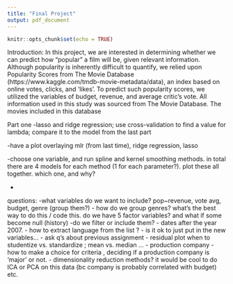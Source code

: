 ```yaml
---
title: "Final Project"
output: pdf_document
---
```


```r
knitr::opts_chunk$set(echo = TRUE)
```

Introduction: 
In this project, we are interested in determining whether we can predict how "popular" a film will be, given relevant information. Although popularity is inherently difficult to quantify, we relied upon Popularity Scores from The Movie Database (https://www.kaggle.com/tmdb-movie-metadata/data), an index based on online votes, clicks, and 'likes'. To predict such popularity scores, we utilized the variables of budget, revenue, and average critic's vote. All information used in this study was sourced from The Movie Database. The movies included in this database 

Part one
-lasso and ridge regression; use cross-validation to find a value for lambda; compare it to the model from the last part

-have a plot overlaying mlr (from last time), ridge regression, lasso

-choose one variable, and run spline and kernel smoothing methods. in total there are 4 models for each method (1 for each parameter?). plot these all together. which one, and why?

-  


questions:
-what variables do we want to include? pop~revenue, vote avg, budget, genre (group them?)
- how do we group genres? what's the best way to do this / code this. do we have 5 factor variables? and what if some become null (history) -do we filter or include them?
- dates after the year 2007. 
- how to extract language from the list ?
- is it ok to just put in the new variables...
- ask q's about previous assignment - residual plot when to studentize vs. standardize ; mean vs. median ...
- production company - how to make a choice for criteria , deciding if a production company is 'major' or not. 
- dimensionality reduction methods? it would be cool to do ICA or PCA on this data (bc company is probably correlated with budget) etc.

